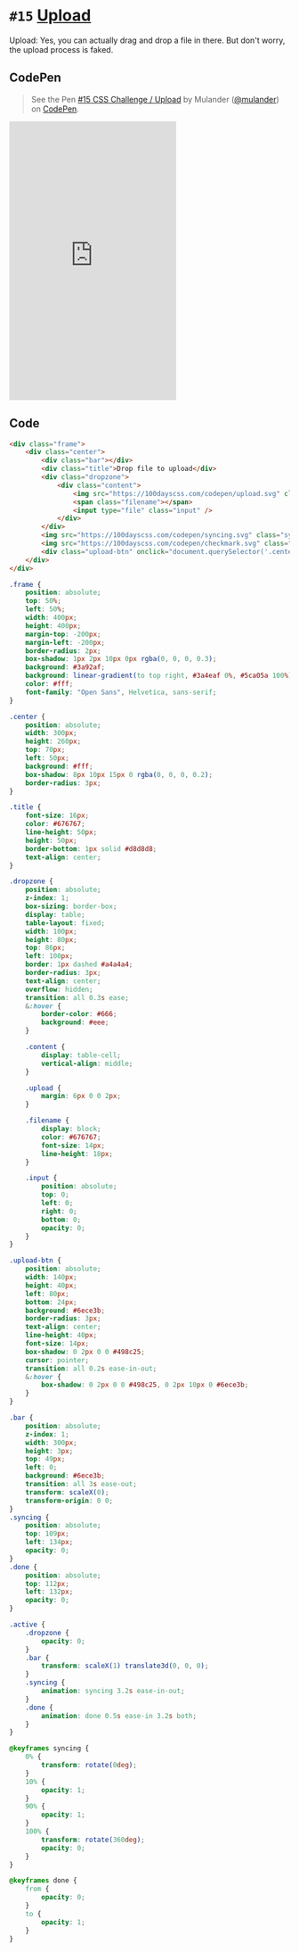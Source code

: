 
<Meta />

# `#15` [Upload](https://100dayscss.com/days/15/)

Upload: Yes, you can actually drag and drop a file in there. But don&#x27;t worry, the upload process is faked.

## CodePen

> See the Pen [#15 CSS Challenge / Upload](https://codepen.io/mulander/pen/ZEVYBYR)
by Mulander ([@mulander](https://codepen.io/mulander))
on [CodePen](https://codepen.io).

<iframe
  height="500"
  className="w-full my-10 bg-gray-200"
  scrolling="no"
  title="#15 CSS Challenge / Upload"
  src="https://codepen.io/mulander/embed/ZEVYBYR?default-tab=html%2Cresult"
  frameBorder="no"
  loading="lazy"
  allowtransparency="true"
  allowFullScreen={true}
>

</iframe>

## Code

```html
<div class="frame">
	<div class="center">
		<div class="bar"></div>
		<div class="title">Drop file to upload</div>
		<div class="dropzone">
			<div class="content">
				<img src="https://100dayscss.com/codepen/upload.svg" class="upload" />
				<span class="filename"></span>
				<input type="file" class="input" />
			</div>
		</div>
		<img src="https://100dayscss.com/codepen/syncing.svg" class="syncing" />
		<img src="https://100dayscss.com/codepen/checkmark.svg" class="done" />
		<div class="upload-btn" onclick="document.querySelector('.center').classList.toggle('active');setTimeout(()=>this.innerHTML=this.innerHTML === 'Done' ? 'Upload file' : 'Done',3800)">Upload file</div>
	</div>
</div>
```

```css
.frame {
	position: absolute;
	top: 50%;
	left: 50%;
	width: 400px;
	height: 400px;
	margin-top: -200px;
	margin-left: -200px;
	border-radius: 2px;
	box-shadow: 1px 2px 10px 0px rgba(0, 0, 0, 0.3);
	background: #3a92af;
	background: linear-gradient(to top right, #3a4eaf 0%, #5ca05a 100%);
	color: #fff;
	font-family: "Open Sans", Helvetica, sans-serif;
}

.center {
	position: absolute;
	width: 300px;
	height: 260px;
	top: 70px;
	left: 50px;
	background: #fff;
	box-shadow: 8px 10px 15px 0 rgba(0, 0, 0, 0.2);
	border-radius: 3px;
}

.title {
	font-size: 16px;
	color: #676767;
	line-height: 50px;
	height: 50px;
	border-bottom: 1px solid #d8d8d8;
	text-align: center;
}

.dropzone {
	position: absolute;
	z-index: 1;
	box-sizing: border-box;
	display: table;
	table-layout: fixed;
	width: 100px;
	height: 80px;
	top: 86px;
	left: 100px;
	border: 1px dashed #a4a4a4;
	border-radius: 3px;
	text-align: center;
	overflow: hidden;
	transition: all 0.3s ease;
	&:hover {
		border-color: #666;
		background: #eee;
	}

	.content {
		display: table-cell;
		vertical-align: middle;
	}

	.upload {
		margin: 6px 0 0 2px;
	}

	.filename {
		display: block;
		color: #676767;
		font-size: 14px;
		line-height: 18px;
	}

	.input {
		position: absolute;
		top: 0;
		left: 0;
		right: 0;
		bottom: 0;
		opacity: 0;
	}
}

.upload-btn {
	position: absolute;
	width: 140px;
	height: 40px;
	left: 80px;
	bottom: 24px;
	background: #6ece3b;
	border-radius: 3px;
	text-align: center;
	line-height: 40px;
	font-size: 14px;
	box-shadow: 0 2px 0 0 #498c25;
	cursor: pointer;
	transition: all 0.2s ease-in-out;
	&:hover {
		box-shadow: 0 2px 0 0 #498c25, 0 2px 10px 0 #6ece3b;
	}
}

.bar {
	position: absolute;
	z-index: 1;
	width: 300px;
	height: 3px;
	top: 49px;
	left: 0;
	background: #6ece3b;
	transition: all 3s ease-out;
	transform: scaleX(0);
	transform-origin: 0 0;
}
.syncing {
	position: absolute;
	top: 109px;
	left: 134px;
	opacity: 0;
}
.done {
	position: absolute;
	top: 112px;
	left: 132px;
	opacity: 0;
}

.active {
	.dropzone {
		opacity: 0;
	}
	.bar {
		transform: scaleX(1) translate3d(0, 0, 0);
	}
	.syncing {
		animation: syncing 3.2s ease-in-out;
	}
	.done {
		animation: done 0.5s ease-in 3.2s both;
	}
}

@keyframes syncing {
	0% {
		transform: rotate(0deg);
	}
	10% {
		opacity: 1;
	}
	90% {
		opacity: 1;
	}
	100% {
		transform: rotate(360deg);
		opacity: 0;
	}
}

@keyframes done {
	from {
		opacity: 0;
	}
	to {
		opacity: 1;
	}
}
```